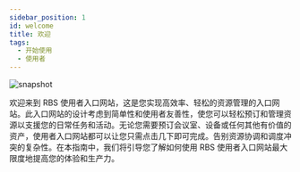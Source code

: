 ---
sidebar_position: 1
id: welcome
title: 欢迎
tags:
  - 开始使用
  - 使用者
---



<BrowserWindow url={url}>

![snapshot](../assets/user/login.png)

</BrowserWindow>

欢迎来到 <span class='site-user'>RBS 使用者入口网站</span>，这是您实现高效率、轻松的资源管理的入口网站。此入口网站的设计考虑到简单性和使用者友善性，使您可以轻松预订和管理资源以支援您的日常任务和活动。无论您需要预订会议室、设备或任何其他有价值的资产，使用者入口网站都可以让您只需点击几下即可完成。告别资源协调和调度冲突的复杂性。在本指南中，我们将引导您了解如何使用 RBS 使用者入口网站最大限度地提高您的体验和生产力。
